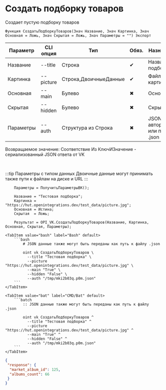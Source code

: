 ﻿---
sidebar_position: 3
description: Создать подборку товаров и другие функции для работы с VK в Открытом пакете интеграций - бесплатной open-source библиотеке интеграций для 1С:Предприятие 8, OneScript и CLI
keywords: [1C, 1С, 1С:Предприятие, 1С:Предприятие 8.3, API, Интеграция, Сервисы, Обмен, OneScript, CLI, VK]
---


# Создать подборку товаров
 Создает пустую подборку товаров



`Функция СоздатьПодборкуТоваров(Знач Название, Знач Картинка, Знач Основная = Ложь, Знач Скрытая = Ложь, Знач Параметры = "") Экспорт`

  | Параметр | CLI опция | Тип | Обяз. | Назначение |
  |-|-|-|-|-|
  | Название | --title | Строка | &#x2714; | Название подборки |
  | Картинка | --picture | Строка,ДвоичныеДанные | &#x2714; | Файл картинки |
  | Основная | --main | Булево | &#x2716; | Основная |
  | Скрытая | --hidden | Булево | &#x2716; | Скрытая |
  | Параметры | --auth | Структура из Строка | &#x2716; | JSON авторизации или путь к .json |

  
  Возвращаемое значение:   Соответствие Из КлючИЗначение - сериализованный JSON ответа от VK

<br/>

:::tip
Параметры с типом данных Двоичные данные могут принимать также пути к файлам на диске и URL
:::
<br/>



```bsl title="Пример использования для 1С:Предприятие/OneScript"
    Параметры = ПолучитьПараметрыВК();

    Название = "Тестовая подборка";
    Картинка = "https://hut.openintegrations.dev/test_data/picture.jpg";
    Основная = Истина;
    Скрытая  = Ложь;

    Результат = OPI_VK.СоздатьПодборкуТоваров(Название, Картинка, Основная, Скрытая, Параметры);
```
    

 <Tabs>
  
    <TabItem value="bash" label="Bash" default>
        ```bash
            # JSON данные также могут быть переданы как путь к файлу .json
            
            oint vk СоздатьПодборкуТоваров \
              --title "Тестовая подборка" \
              --picture "https://hut.openintegrations.dev/test_data/picture.jpg" \
              --main "True" \
              --hidden "False" \
              --auth "/tmp/mki2b03q.p0m.json"
        ```
    </TabItem>
  
    <TabItem value="bat" label="CMD/Bat" default>
        ```batch
            :: JSON данные также могут быть переданы как путь к файлу .json
            
            oint vk СоздатьПодборкуТоваров ^
              --title "Тестовая подборка" ^
              --picture "https://hut.openintegrations.dev/test_data/picture.jpg" ^
              --main "True" ^
              --hidden "False" ^
              --auth "/tmp/mki2b03q.p0m.json"
        ```
    </TabItem>
</Tabs>


```json title="Результат"
{
 "response": {
  "market_album_id": 125,
  "albums_count": 66
 }
}
```
